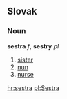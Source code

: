==Slovak==
===Noun===
'''sestra''' ''f'', '''sestry''' ''pl''
# [[sister]]
# [[nun]]
# [[nurse]]

[[hr:sestra]]
[[pl:Sestra]]